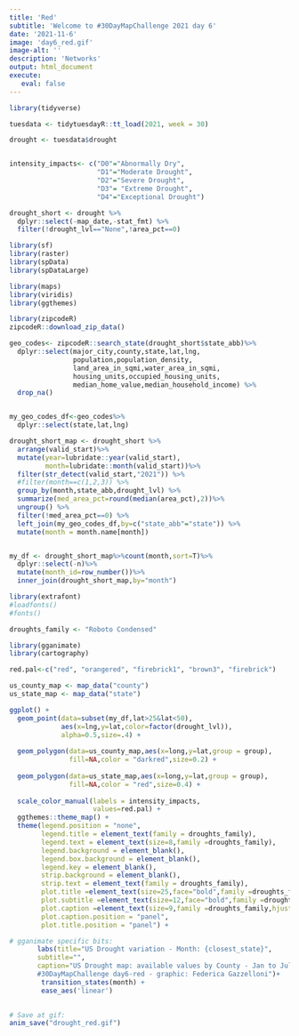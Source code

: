 ```yaml
---
title: 'Red'
subtitle: 'Welcome to #30DayMapChallenge 2021 day 6'
date: '2021-11-6'
image: 'day6_red.gif'
image-alt: ''
description: 'Networks'
output: html_document
execute: 
   eval: false
---
```



```r
library(tidyverse)

tuesdata <- tidytuesdayR::tt_load(2021, week = 30)

drought <- tuesdata$drought


intensity_impacts<- c("D0"="Abnormally Dry",
                      "D1"="Moderate Drought",
                      "D2"="Severe Drought",
                      "D3"= "Extreme Drought",
                      "D4"="Exceptional Drought")

drought_short <- drought %>%
  dplyr::select(-map_date,-stat_fmt) %>%
  filter(!drought_lvl=="None",!area_pct==0)
```


```r
library(sf)
library(raster)
library(spData)
library(spDataLarge)

library(maps)
library(viridis)
library(ggthemes)
```


```r
library(zipcodeR)
zipcodeR::download_zip_data()

geo_codes<- zipcodeR::search_state(drought_short$state_abb)%>%
  dplyr::select(major_city,county,state,lat,lng,
                population,population_density,
                land_area_in_sqmi,water_area_in_sqmi,
                housing_units,occupied_housing_units,
                median_home_value,median_household_income) %>%
  drop_na()


my_geo_codes_df<-geo_codes%>%
  dplyr::select(state,lat,lng)
```

```r
drought_short_map <- drought_short %>%
  arrange(valid_start)%>%
  mutate(year=lubridate::year(valid_start),
         month=lubridate::month(valid_start))%>%
  filter(str_detect(valid_start,"2021")) %>%
  #filter(month==c(1,2,3)) %>%
  group_by(month,state_abb,drought_lvl) %>%
  summarize(med_area_pct=round(median(area_pct),2))%>%
  ungroup() %>%
  filter(!med_area_pct==0) %>%
  left_join(my_geo_codes_df,by=c("state_abb"="state")) %>%
  mutate(month = month.name[month])


my_df <- drought_short_map%>%count(month,sort=T)%>%
  dplyr::select(-n)%>%
  mutate(month_id=row_number())%>%
  inner_join(drought_short_map,by="month")
```

```r
library(extrafont)
#loadfonts()
#fonts()

droughts_family <- "Roboto Condensed"

library(gganimate)
library(cartography)

red.pal<-c("red", "orangered", "firebrick1", "brown3", "firebrick")
```


```r
us_county_map <- map_data("county")
us_state_map <- map_data("state")

ggplot() +
  geom_point(data=subset(my_df,lat>25&lat<50),
             aes(x=lng,y=lat,color=factor(drought_lvl)),
             alpha=0.5,size=.4) +
  
  geom_polygon(data=us_county_map,aes(x=long,y=lat,group = group),
               fill=NA,color = "darkred",size=0.2) +
  
  geom_polygon(data=us_state_map,aes(x=long,y=lat,group = group),
               fill=NA,color = "red",size=0.4) +
  
  scale_color_manual(labels = intensity_impacts,
                     values=red.pal) +
  ggthemes::theme_map() +
  theme(legend.position = "none",
        legend.title = element_text(family = droughts_family),
        legend.text = element_text(size=8,family =droughts_family),
        legend.background = element_blank(),
        legend.box.background = element_blank(),
        legend.key = element_blank(),
        strip.background = element_blank(),
        strip.text = element_text(family = droughts_family),
        plot.title =element_text(size=25,face="bold",family =droughts_family,color="black"),
        plot.subtitle =element_text(size=12,face="bold",family =droughts_family),
        plot.caption =element_text(size=9,family =droughts_family,hjust = 0),
        plot.caption.position = "panel",
        plot.title.position = "panel") +

# gganimate specific bits:
       labs(title="US Drought variation - Month: {closest_state}",
       subtitle="",
       caption="US Drought map: available values by County - Jan to July 2021\n
       #30DayMapChallenge day6-red - graphic: Federica Gazzelloni")+
        transition_states(month) +
        ease_aes('linear')
        
```



```r
# Save at gif:
anim_save("drought_red.gif")
```


